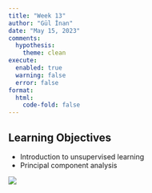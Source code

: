 ```yaml
---
title: "Week 13"
author: "Gül İnan"
date: "May 15, 2023"
comments:
  hypothesis: 
    theme: clean
execute: 
  enabled: true
  warning: false
  error: false
format: 
  html:
    code-fold: false
---
```


## Learning Objectives 

-  Introduction to unsupervised learning
-  Principal component analysis



![](/images/biplot.png)
